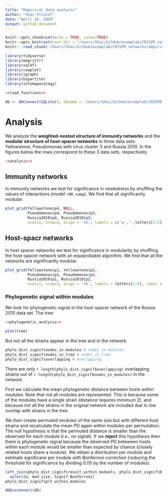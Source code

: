 ```yaml
---
title: "Empirical data analysis"
author: "Shai Pilosof"
date: "April 16, 2020"
output: github_document
---
```


  
```r
knitr::opts_chunk$set(echo = TRUE, cache=TRUE)
knitr::opts_knit$set(root.dir = "/Users/Shai/GitHub/ecomplab/CRISPR_networks/")
knitr:::read_chunk('/Users/Shai/GitHub/ecomplab/CRISPR_networks/empirical_data_analysis.R')
```

```r
library(tidyverse)
library(magrittr)
library(sqldf)
library(cowplot)
library(igraph)
library(bipartite)
library(infomapecology)
```

```r
<<load_functions>>
```

```r
db <- dbConnect(SQLite(), dbname = '/Users/Shai/GitHub/ecomplab/CRISPR_networks/data/CRISPR_database_NEE.sqlite')
```

# Analysis

We analyze the **weighted-nested structure of immunity networks** and the **modular structure of host-spacer networks** in three data sets: Yellowstone, Pseudomonas with virus cluster 3 and Russia 2010. In the figures below the rows correspond to these 3 data sets, respectively.

```r
<<analysis>>
```

## Immunity networks

In immunity networks we test for significance in nestedness by shuffling the values of interactions (model `r00_samp`). We find that all significantly modular.

```r
plot_grid(Yellowstone$p4, NULL,
          Pseudomonas$p4, Pseudomonas$p3,
          Russia2010$p4, Russia2010$p3,
          ncol=2, nrow=3, align = 'vh', labels = c('a','',letters[2:5]), label_size = 16, scale = 0.95)
```

## Host-spacr networks

In host spacer networks we test for significance in modularity by shuffling the host-spacer network with an equiprobable algorithm. We find that all the networks are significantly modular.

```r
plot_grid(Yellowstone$p1, Yellowstone$p2,
          Pseudomonas$p1, Pseudomonas$p2,
          Russia2010$p1, Russia2010$p2,
          ncol=2, nrow=3, align = 'vh', labels = letters[1:6], label_size = 16, scale = 0.95)
```


### Phylogenetic signal within modules

We look for phylogenetic signal in the host-spacer network of the Russia 2010 data set. The tree:

```r
<<phylogenetic_analysis>>
```


```r
plot(tree)
```

But not all the strains appear in the tree and in the network. 

```r
phylo_dist_signif$nodes_in_modules # nodes_in_modules
phylo_dist_signif$nodes_in_tree # nodes_in_tree
phylo_dist_signif$overlapping # Overlapping
```

There are only `r length(phylo_dist_signif$overlapping)` overlapping strains out of `r length(phylo_dist_signif$nodes_in_modules)` in the network.

First we calculate the mean phylogenetic distance between hosts within modules. Note that not all modules are represented. This is because some of the modules have a single strain (distance requires minimum 2), and because not all the strains in the original network are included due to low overlap with strains in the tree.

We then create permuted modules of the same size but with different host strains and recalculate the mean PD again within modules per permutation. The null hypothesis is that the permuted distance is smaller than the observed for each module (i.e., no signal). If we **reject** this hypothesis then there is phylogenetic signal because the observed PD beteween hosts within each module would be smaller than expected by chance (closely related hosts share a module). We obtain a distribution per module and estimate significane per module with Bonferroni correction (reducing the threshold for significance by dividing 0.05 by the number of modules).

```r
left_join(phylo_dist_signif$result_within_moduels, phylo_dist_signif$D_obs) %>% 
  select(m, mod_size, Signif_Bonferroni)
phylo_dist_signif$plt_within_modules
```


```r
dbDisconnect(db)
```